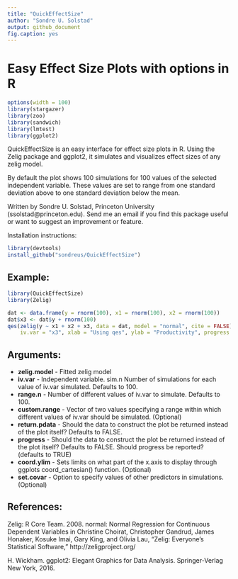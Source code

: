 ```yaml
---
title: "QuickEffectSize"
author: "Sondre U. Solstad"
output: github_document
fig.caption: yes
---
```

# Easy Effect Size Plots with options in R

```r
options(width = 100)
library(stargazer)
library(zoo)
library(sandwich)
library(lmtest)
library(ggplot2)
```

QuickEffectSize is an easy interface for effect size plots in R. Using the Zelig package and ggplot2, it simulates and visualizes effect sizes of any zelig model.

By default the plot shows 100 simulations for 100 values of the selected independent variable. These values are set to range from one standard deviation above to one standard deviation below the mean.

Written by Sondre U. Solstad, Princeton University (ssolstad@princeton.edu). Send me an email if you find this package useful or want to suggest an improvement or feature.

Installation instructions:
```r
library(devtools)
install_github("sondreus/QuickEffectSize")
```

## Example: 

```r
library(QuickEffectSize)
library(Zelig)

dat <- data.frame(y = rnorm(100), x1 = rnorm(100), x2 = rnorm(100))
dat$x3 <- dat$y + rnorm(100)
qes(zelig(y ~ x1 + x2 + x3, data = dat, model = "normal", cite = FALSE), 
    iv.var = "x3", xlab = "Using qes", ylab = "Productivity", progress = FALSE)
```

## Arguments: 
* **zelig.model** - Fitted zelig model
* **iv.var** - Independent variable. 
 sim.n Number of simulations for each value of iv.var simulated. Defaults to 100. 
* **range.n** - Number of different values of iv.var to simulate. Defaults to 100. 
* **custom.range** - Vector of two values specifying a range within which different values of iv.var should be simulated. (Optional)
* **return.pdata** - Should the data to construct the plot be returned instead of the plot itself? Defaults to FALSE.
* **progress** - Should the data to construct the plot be returned instead of the plot itself? Defaults to FALSE. Should progress be reported? (defaults to TRUE)
* **coord.ylim** - Sets limits on what part of the x.axis to display through ggplots coord_cartesian() function. (Optional)
* **set.covar** - Option to specify values of other predictors in simulations. (Optional) 

## References:

Zelig: R Core Team. 2008. normal: Normal Regression for Continuous Dependent Variables in Christine Choirat, Christopher Gandrud, James Honaker, Kosuke Imai, Gary King, and Olivia Lau, "Zelig: Everyone's Statistical Software," http://zeligproject.org/

H. Wickham. ggplot2: Elegant Graphics for Data Analysis. Springer-Verlag New York, 2016.
